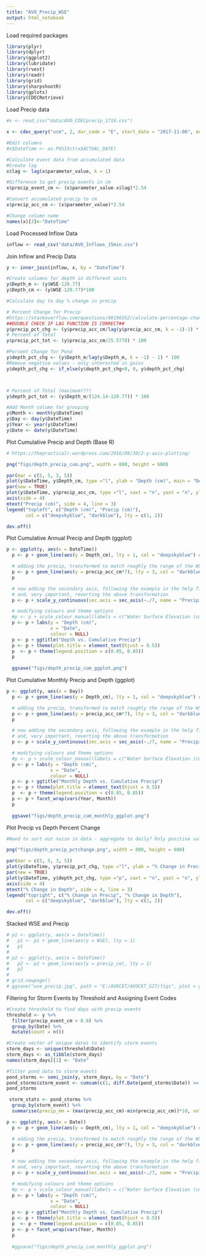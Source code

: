 ```yaml
---
title: "AVO_Precip_WSE"
output: html_notebook
---
```


Load required packages
```r
library(plyr)
library(dplyr)
library(ggplot2)
library(lubridate)
library(rvest)
library(readr)
library(grid)
library(sharpshootR)
library(gplots)
library(CDECRetrieve)
```
Load Precip data 
```r
#x <- read_csv("data/AVO_CDECprecip_1718.csv")

x <- cdec_query("ucm", 2, dur_code = "E", start_date = "2017-11-06", end_date = "2018-07-23")

#Edit columns
#x$DateTime <- as.POSIXct(x$ACTUAL_DATE)

#Calculate event data from accumulated data 
#Create lag 
x$lag <- lag(x$parameter_value, k = 1)

#Difference to get precip events in cm 
x$precip_event_cm <- (x$parameter_value-x$lag)*2.54

#Convert accumulated precip to cm
x$precip_acc_cm <- (x$parameter_value)*2.54

#Change column name
names(x)[3]<-"DateTime"

```


Load Processed Inflow Data
```r
inflow <- read_csv("data/AVO_Inflows_15min.csv")
```
Join Inflow and Precip Data
```r
y <- inner_join(inflow, x, by = "DateTime")

#Create columns for depth in different units
y$Depth_m <- (y$WSE-120.77)
y$Depth_cm <- (y$WSE-120.77)*100

#Calculate day to day % change in precip

# Percent Change for Precip
#https://stackoverflow.com/questions/48196552/calculate-percentage-change-in-r-using-dplyr 
##DOUBLE CHECK IF LAG FUNCTION IS CORRECT##
y$precip_pct_chg <- (y$precip_acc_cm/lag(y$precip_acc_cm, k = -1)-1) * 100
# Percent of Total
y$precip_pct_tot <- (y$precip_acc_cm/25.5778) * 100

#Percent Change for Pond
y$depth_pct_chg <- (y$Depth_m/lag(y$Depth_m, k = -1) - 1) * 100
#Remove negative values - only interested in gains
y$depth_pct_chg <- if_else(y$depth_pct_chg<0, 0, y$depth_pct_chg)



# Percent of Total (maximum???)
y$depth_pct_tot <- (y$Depth_m/(124.14-120.77)) * 100

#Add Month column for grouping 
y$Month <- month(y$DateTime)
y$Day <- day(y$DateTime)
y$Year <- year(y$DateTime)
y$Date <- date(y$DateTime)

```


Plot Cumulative Precip and Depth (Base R)
```r
# https://thepracticalr.wordpress.com/2016/08/30/2-y-axis-plotting/ 

png("figs/depth_precip_cum.png", width = 800, height = 600)

par(mar = c(5, 5, 3, 5))
plot(y$DateTime, y$Depth_cm, type ="l", ylab = "Depth (cm)", main = "Depth vs. Cumulative Precip", xlab = "Date", col = "deepskyblue")
par(new = TRUE)
plot(y$DateTime, y$precip_acc_cm, type ="l", xaxt = "n", yaxt = "n", ylab = "", xlab = "", col = "darkblue", lty = 2)
axis(side = 4)
mtext("Precip (cm)", side = 4, line = 3)
legend("topleft", c("Depth (cm)", "Precip (cm)"),
       col = c("deepskyblue", "darkblue"), lty = c(1, 2))

dev.off()
```
Plot Cumulative Annual Precip and Depth (ggplot)
```r
p <- ggplot(y, aes(x = DateTime))
  p <- p + geom_line(aes(y = Depth_cm), lty = 1, col = "deepskyblue") #+ coord_cartesian(ylim=c(120, 125))

  # adding the precip, transformed to match roughly the range of the WSE
  p <- p + geom_line(aes(y = precip_acc_cm*7), lty = 3, col = "darkblue")
  p

  # now adding the secondary axis, following the example in the help file ?scale_y_continuous
  # and, very important, reverting the above transformation
  p <- p + scale_y_continuous(sec.axis = sec_axis(~./7, name = "Precipitation (cm)"))

  # modifying colours and theme options
  #p <- p + scale_colour_manual(labels = c("Water Surface Elevation (cm)", "Precipitation (cm)"), values = c("blue","red"))
  p <- p + labs(y = "Depth (cm)",
                x = "Date",
                colour = NULL)
  p <- p + ggtitle("Depth vs. Cumulative Precip")
  p <- p + theme(plot.title = element_text(hjust = 0.5))
  p  <- p + theme(legend.position = c(0.85, 0.85))
  p
  
  ggsave("figs/depth_precip_cum_ggplot.png")
```
Plot Cumulative Monthly Precip and Depth (ggplot)
```r
p <- ggplot(y, aes(x = Day))
  p <- p + geom_line(aes(y = Depth_cm), lty = 1, col = "deepskyblue") #+ coord_cartesian(ylim=c(120, 125))

  # adding the precip, transformed to match roughly the range of the WSE
  p <- p + geom_line(aes(y = precip_acc_cm*7), lty = 3, col = "darkblue")
  p

  # now adding the secondary axis, following the example in the help file ?scale_y_continuous
  # and, very important, reverting the above transformation
  p <- p + scale_y_continuous(sec.axis = sec_axis(~./7, name = "Precipitation (cm)"))

  # modifying colours and theme options
  #p <- p + scale_colour_manual(labels = c("Water Surface Elevation (cm)", "Precipitation (cm)"), values = c("blue","red"))
  p <- p + labs(y = "Depth (cm)",
                x = "Date",
                colour = NULL)
  p <- p + ggtitle("Monthly Depth vs. Cumulative Precip")
  p <- p + theme(plot.title = element_text(hjust = 0.5))
  p  <- p + theme(legend.position = c(0.85, 0.85))
  p <- p + facet_wrap(vars(Year, Month))
  p
  
  ggsave("figs/depth_precip_cum_monthly_ggplot.png")
```




Plot Precip vs Depth Percent Change

```r
#Need to sort out noise in data - aggregate to daily? Only positive values for WSE

png("figs/depth_precip_pctchange.png", width = 800, height = 600)

par(mar = c(5, 5, 3, 5))
plot(y$DateTime, y$precip_pct_chg, type ="l", ylab = "% Change in Precip", main = "%Change Precip vs. Depth", xlab = "Date", col = "deepskyblue")
par(new = TRUE)
plot(y$DateTime, y$depth_pct_chg, type ="p", xaxt = "n", yaxt = "n", ylab = "", xlab = "", col = "darkblue", lty = 2)
axis(side = 4)
mtext("% Change in Depth", side = 4, line = 3)
legend("topright", c("% Change in Precip", "% Change in Depth"),
       col = c("deepskyblue", "darkblue"), lty = c(1, 2))

dev.off()
```


Stacked WSE and Precip
```r
# p1 <- ggplot(y, aes(x = DateTime))
#   p1 <- p1 + geom_line(aes(y = WSE), lty = 1) 
#   p1
#   
# p2 <- ggplot(y, aes(x = DateTime))
#   p2 <- p2 + geom_line(aes(y = precip_cm), lty = 1) 
#   p2
# 
# grid.newpage()
# ggsave("wse_precip.jpg", path = "E:/AVOCET/AVOCET_GIT/figs", plot = grid.draw(rbind(ggplotGrob(p1), ggplotGrob(p2), size = "last")))
```


Filtering for Storm Events by Threshold and Assigning Event Codes
```r

#Create threshold to find days with precip events
threshold <- y %>% 
  filter(precip_event_cm > 0.0) %>%
  group_by(Date) %>%
  mutate(count = n())

#Create vector of unique dates to identify storm events 
storm_days <- unique(threshold$Date)
storm_days <- as_tibble(storm_days)
names(storm_days)[1] <- "Date"

#filter pond data to storm events
pond_storms <- semi_join(y, storm_days, by = "Date")
pond_storms$storm_event <- cumsum(c(1, diff.Date(pond_storms$Date)) >= 3)
pond_storms

 storm_stats <- pond_storms %>% 
  group_by(storm_event) %>% 
  summarise(precip_mm = (max(precip_acc_cm)-min(precip_acc_cm))*10, vol_gain = (max(VOLUME)-min(VOLUME)), start_date = min(Date), end_date = max(Date))
```



```r
p <- ggplot(y, aes(x = Date))
  p <- p + geom_line(aes(y = Depth_cm), lty = 1, col = "deepskyblue") #+ coord_cartesian(ylim=c(120, 125))

  # adding the precip, transformed to match roughly the range of the WSE
  p <- p + geom_line(aes(y = precip_acc_cm*7), lty = 3, col = "darkblue")
  p

  # now adding the secondary axis, following the example in the help file ?scale_y_continuous
  # and, very important, reverting the above transformation
  p <- p + scale_y_continuous(sec.axis = sec_axis(~./7, name = "Precipitation (cm)"))

  # modifying colours and theme options
  #p <- p + scale_colour_manual(labels = c("Water Surface Elevation (cm)", "Precipitation (cm)"), values = c("blue","red"))
  p <- p + labs(y = "Depth (cm)",
                x = "Date",
                colour = NULL)
  p <- p + ggtitle("Monthly Depth vs. Cumulative Precip")
  p <- p + theme(plot.title = element_text(hjust = 0.5))
  p  <- p + theme(legend.position = c(0.85, 0.85))
  p <- p + facet_wrap(vars(Year, Month))
  p
  
  #ggsave("figs/depth_precip_cum_monthly_ggplot.png")
```

